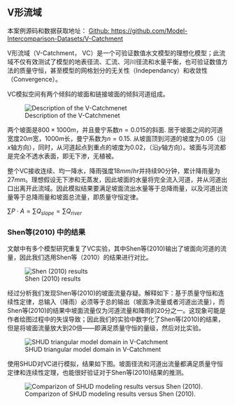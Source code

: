 
## V形流域 
本案例源码和数据获取地址：
<!-- [![DOI](https://zenodo.org/badge/226266189.svg)](https://zenodo.org/badge/latestdoi/226266189) or  -->
[Github: https://github.com/Model-Intercomparison-Datasets/V-Catchment](https://github.com/Model-Intercomparison-Datasets/V-Catchment)

V形流域（V-Catchment， VC）是一个可验证数值水文模型的理想化模型；此流域不仅有效测试了模型的地表径流、汇流、河川径流和水量平衡，也可验证数值方法的质量守恒，甚至模型的网格划分的无关性（Independancy）和收敛性（Convergence）。

VC模拟空间有两个倾斜的坡面和链接坡面的倾斜河道组成。

![Description of the V-Catchmenet](Fig/Example/vCat/Vcat.png)

两个坡面是$800 \times 1000 m$，并且曼宁系数$n=0.015$的斜面.  居于坡面之间的河道宽度$20 m$宽，$1000 m$长，曼宁系数为$n=0.15$. 从坡面顶到河道的坡度为0.05（沿$x$轴方向），同时，从河道起点到重点的坡度为0.02，（沿$y$轴方向）。坡面与河流都是完全不透水表面，即无下渗，无植被。

整个VC接收连续、均一降水，降雨强度$18 mm/hr$并持续90分钟，累计降雨量为$27mm$。理想假设无下渗和无蒸发，因此坡面的水量将完全流入河道，并从河道出口出离开此流域。因此模拟结果要满足坡面流出水量等于总降雨量，以及河道出流量等于总降雨量和坡面总流量，即质量守恒定律。

$\sum P \cdot A = \sum Q_{slope} = \sum Q_{river}$


### Shen等(2010) 中的结果

文献中有多个模型研究重复了VC实验，其中Shen等(2010)输出了坡面向河道的流量，因此我们选用Shen等（2010）的结果进行对比。

![Shen (2010) results](Fig/Example/vCat/Shen2010.png)

经过分析我们发现Shen等(2010)的坡面流量存疑。解释如下：基于质量守恒和连续性定律，总输入（降雨）必须等于总的输出（坡面净流量或者河道出流量），而Shen等(2010)的结果中坡面流量仅为河道流量和降雨的20分之一。这现象可能是作者绘图过程中的失误导致；因此我们的实验中数字化了Shen等(2010)的结果，但是将坡面流量放大到20倍——即满足质量守恒的量级，然后对比实验。

![SHUD triangular model domain in V-Catchment](Fig/Example/vCat/vc_mesh.png)

使用SHUD对VC进行模拟，结果如下图。坡面径流和河道出流量都满足质量守恒定律和连续性定理，也能很好验证对于Shen等(2010)结果的推测。

![Comparizon of SHUD modeling results versus Shen (2010).](Fig/Example/vCat/vcat_vs_vs.png)



